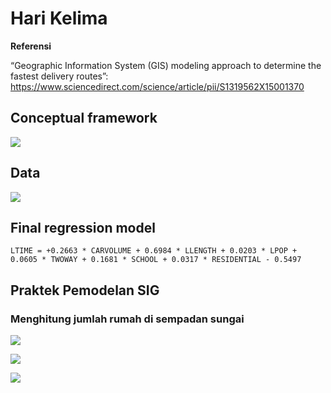 # Hari Kelima

**Referensi**

"Geographic Information System (GIS) modeling approach to determine the fastest delivery routes": [https://www.sciencedirect.com/science/article/pii/S1319562X15001370](https://www.sciencedirect.com/science/article/pii/S1319562X15001370)

## Conceptual framework

![](./img/gismodel1.png) 

## Data

![](./img/gismodel2.png) 


## Final regression model


```block
LTIME = +0.2663 * CARVOLUME + 0.6984 * LLENGTH + 0.0203 * LPOP + 0.0605 * TWOWAY + 0.1681 * SCHOOL + 0.0317 * RESIDENTIAL - 0.5497
```

## Praktek Pemodelan SIG

### Menghitung jumlah rumah di sempadan sungai


![](./img/gismodel4.png)
  


![](./img/gismodel6.png) 


![](./img/gismodel7.png)

